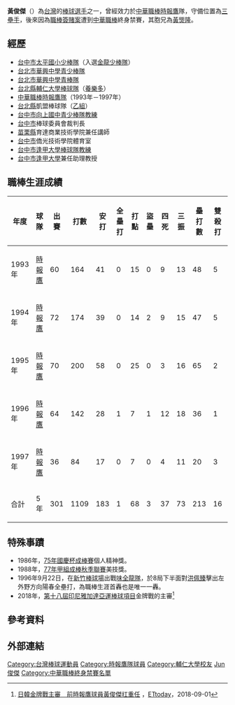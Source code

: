 {{blpsources|time=2021-06-01}}
{{Infobox CPBL player|
bgcolor1=black|
bgcolor2=black|
textcolor1=white|
textcolor2=white|
name=黃俊傑 (棒球員)|
image=|
width=200|
position=三壘手|
team=時報鷹|
number=|
bats=右|
throws=右|
debutdate=3月12日|
debutyear=1993年|
debutteam=時報鷹|
statyear=2008年|
stat1label=[[打擊率|打擊率]]|
stat1value=0.240|
stat2label=[[全壘打|全壘打]]|
stat2value=1|
stat3label=[[打點|打點]]|
stat3value=68|
formerteams=<nowiki></nowiki>
*[[時報鷹|時報鷹]] （1993年—1997年）
}}
'''黃俊傑'''（{{bd|1967年|8月12日||catIdx=Huang黃}}）為[[台灣|台灣]]的[[棒球|棒球]][[選手|選手]]之一，曾經效力於[[中華職棒|中華職棒]][[時報鷹|時報鷹]]隊，守備位置為[[三壘手|三壘手]]，後來因為[[職棒簽賭案|職棒簽賭案]]遭到[[中華職棒|中華職棒]]終身禁賽，其胞兄為[[黃煚隆|黃煚隆]]。

==經歷==
*[[台中市|台中市]][[太平國小少棒隊|太平國小少棒隊]]（入選[[金龍少棒隊|金龍少棒隊]]）
*[[台北市|台北市]][[華興中學青少棒隊|華興中學青少棒隊]]
*[[台北市|台北市]][[華興中學青棒隊|華興中學青棒隊]]
*[[台北縣|台北縣]][[輔仁大學棒球隊|輔仁大學棒球隊]]（[[養樂多|養樂多]]）
*[[中華職棒|中華職棒]][[時報鷹隊|時報鷹隊]]（1993年－1997年）
*[[台北縣|台北縣]]凱盟棒球隊（[[乙組|乙組]]）
*[[台中市|台中市]][[向上國中青少棒隊|向上國中青少棒隊]][[教練|教練]]
*[[台中市|台中市]]棒球委員會裁判長
*[[苗栗縣|苗栗縣]]育達商業技術學院兼任講師
*[[台中市|台中市]]僑光技術學院體育室
*[[台中市|台中市]][[逢甲大學棒球隊|逢甲大學棒球隊]][[教練|教練]]
*[[台中市|台中市]][[逢甲大學|逢甲大學]]兼任助理教授

==職棒生涯成績==
{|border=1 width="800px"
|- align=middle 
!年度!!球隊!!出賽!!打數!!安打!!全壘打!!打點!!盜壘!!四死!!三振!!壘打數!!雙殺打!!打擊率
|- align="center"
|1993年||[[時報鷹|時報鷹]]||60||164||41||0||15||0||9||13||48||5||0.250
|- align="center"
|1994年||[[時報鷹|時報鷹]]||72||174||39||0||14||2||9||15||47||5||0.224
|- align="center"
|1995年||[[時報鷹|時報鷹]]||70||200||58||0||25||0||3||16||65||2||0.290
|- align="center"
|1996年||[[時報鷹|時報鷹]]||64||142||28||1||7||1||12||18||36||1||0.197
|- align="center"
|1997年||[[時報鷹|時報鷹]]||36||84||17||0||7||0||4||11||20||3||0.202
|- align=middle style="color:black; background-color:yellow"
!合計!!5年!!301!!1109!!183!!1!!68!!3!!37!!73!!213!!16!!0.240
|}

==特殊事蹟==
*1986年，[[75年國慶杯成棒賽|75年國慶杯成棒賽]]個人精神獎。
*1988年，[[77年甲組成棒秋季聯賽|77年甲組成棒秋季聯賽]]美技獎。
*1996年9月22日，在[[新竹棒球場|新竹棒球場]]出戰[[味全龍隊|味全龍隊]]，於8局下半面對[[洪佩臻|洪佩臻]]擊出左外野方向陽春全壘打，為職棒生涯首轟也是唯一一轟。
*2018年，[[2018年亞洲運動會棒球比賽|第十八屆印尼雅加達亞運棒球項目]]金牌戰的主審<ref>[https://sports.ettoday.net/news/1249485 日韓金牌戰主審　前時報鷹球員黃俊傑扛重任] {{Wayback|url=https://sports.ettoday.net/news/1249485 |date=20190903224437 }}，[[ETtoday|ETtoday]]，2018-09-01</ref>

==參考資料==
{{Reflist}}

==外部連結==

{{DEFAULTSORT:Huang黃俊傑}}
[[Category:台灣棒球運動員|Category:台灣棒球運動員]]
[[Category:時報鷹隊球員|Category:時報鷹隊球員]]
[[Category:輔仁大學校友|Category:輔仁大學校友]]
[[Category:黃姓|Jun俊傑]]
[[Category:中華職棒終身禁賽名單|Category:中華職棒終身禁賽名單]]